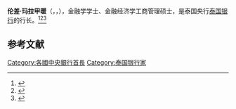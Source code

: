 '''伦差·玛拉甲暖'''（{{lang-th|'''เริงชัย มะระกานนท์'''}}，{{lang-en|'''Rerngchai Marakanond'''}}，{{bd|1942年|3月10日||catIdx=A}}），金融学学士、金融经济学工商管理硕士，是泰国央行[[泰国银行|泰国银行]]的行长。<ref>{{Cite web |url=https://www.bot.or.th/English/AboutBOT/RolesAndHistory/Governor/Pages/GovReungchai.aspx |title=Mr. Rerngchai Marakanond |access-date=2021-04-11 |archive-date=2021-04-11 |archive-url=https://web.archive.org/web/20210411014921/https://www.bot.or.th/English/AboutBOT/RolesAndHistory/Governor/Pages/GovReungchai.aspx |dead-url=no }}</ref><ref>{{Cite web |url=https://www.centralbanking.com/organisations/bank-of-thailand?page=8 |title=Bank of Thailand news and analysis articles |access-date=2021-04-11 |archive-date=2021-04-11 |archive-url=https://web.archive.org/web/20210411013418/https://www.centralbanking.com/organisations/bank-of-thailand?page=8 |dead-url=no }}</ref><ref>{{Cite web |url=http://info.gotomanager.com/news/details.aspx?id=4788 |title=เริงชัย มะระกานนท์ โจทย์การเงินผสมการเมืองของผู้ว่าแบงก์ชาติคนที่ |access-date=2021-04-11 |archive-date=2021-04-11 |archive-url=https://web.archive.org/web/20210411013418/http://info.gotomanager.com/news/details.aspx?id=4788 |dead-url=no }}</ref>

== 参考文献 ==
{{Reflist}}

[[Category:各國中央銀行首長|Category:各國中央銀行首長]]
[[Category:泰国银行家|Category:泰国银行家]]